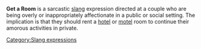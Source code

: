 {{linkless|September 2006}} 
'''Get a Room''' is a sarcastic [[slang]] expression directed at a couple who are being overly or inappropriately affectionate in a public or social setting. The implication is that they should rent a [[hotel]] or [[motel]] room to continue their amorous activities in private.

[[Category:Slang expressions]]